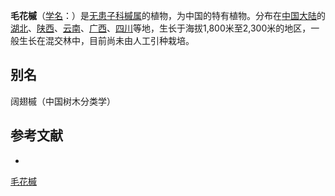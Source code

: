 {{Speciesbox
| name = 毛花槭
| status = 
| status_system = 
| image = Acer erianthum kz01.jpg
| genus = Acer
| species = erianthum
| authority = Schwer.
}}

'''毛花槭'''（[[学名|学名]]：{{lang|la|''Acer erianthum''}}）是[[无患子科|无患子科]][[槭属|槭属]]的植物，为中国的特有植物。分布在[[中国大陆|中国大陆]]的[[湖北|湖北]]、[[陕西|陕西]]、[[云南|云南]]、[[广西|广西]]、[[四川|四川]]等地，生长于海拔1,800米至2,300米的地区，一般生长在混交林中，目前尚未由人工引种栽培。

== 别名 ==
阔翅槭（中国树木分类学）

== 参考文献 ==
<div class="references-small">
* {{cite web| url =http://www.bioinfo.cn/db05/KmzwSpecies.php?action=view&id=782| title =毛花槭| work =《中国高等植物数据库全库》| publisher =中国科学院微生物研究所| author =昆明植物研究所| accessdate =2009-02-21| deadurl =yes| archiveurl =https://web.archive.org/web/20160305015238/http://www.bioinfo.cn/db05/KmzwSpecies.php?action=view&id=782| archivedate =2016-03-05}}
</div>
{{Taxonbar|from=Q6768460}}

[[Category:枫属|毛花槭]]


{{植物小作品}}
